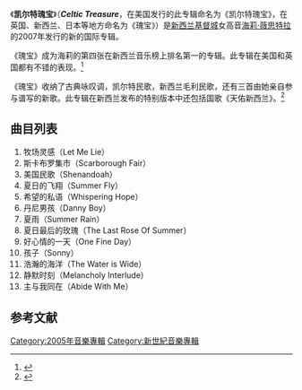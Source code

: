 {{Infobox album
| Name = 凯尔特瑰宝
| Type = [[錄音室專輯|錄音室專輯]]
| Artist = [[海莉·薇思特拉|海莉·薇思特拉]]
| Cover =
| Released = 2007
| Recorded =
| Genre = [[古典音乐|古典音乐]]、[[流行音乐|流行音乐]]
| Length =
| Label = [[迪卡唱片公司|迪卡唱片公司]]，[[环球音乐|环球音乐]]
| Producer =
| Reviews =
| Last album = ''[[奇幻历险|奇幻历险]]''（''Odyssey''）<br/>（2005）
| This album = ''凯尔特瑰宝''（''Treasure''）<br />（2007）
| Next album = ''圣诞奇迹''（''Christmas Magic''）<br />（2009）
}}

《'''凯尔特瑰宝'''》（'''''Celtic Treasure'''''，在美国发行的此专辑命名为《凯尔特瑰宝》，在英国、新西兰、日本等地方命名为《瑰宝》）是[[新西兰|新西兰]][[基督城|基督城]]女高音[[海莉·薇思特拉|海莉·薇思特拉]]的2007年发行的新的国际专辑。

《瑰宝》成为海莉的第四张在新西兰音乐榜上排名第一的专辑。此专辑在美国和英国都有不错的表现。<ref>{{Cite web |url=http://www.hayley-westenra-international.com/content/hwi-archives-1996-2009 |title=存档副本 |accessdate=2011-04-25 |archive-date=2012-09-05 |archive-url=https://archive.is/20120905074047/http://www.hayley-westenra-international.com/content/hwi-archives-1996-2009 |dead-url=no }}</ref>

《瑰宝》收纳了古典咏叹调，凯尔特民歌，新西兰毛利民歌，还有三首由她亲自参与谱写的新歌。此专辑在新西兰发布的特别版本中还包括国歌《天佑新西兰》。<ref>{{Cite web |url=http://www.marbecks.co.nz/detail/index.lsd?catalogID=317831 |title=存档副本 |accessdate=2011-04-25 |archive-date=2011-07-21 |archive-url=https://web.archive.org/web/20110721084709/http://www.marbecks.co.nz/detail/index.lsd?catalogID=317831 |dead-url=no }}</ref>

==曲目列表==
#牧场灵感（Let Me Lie）
#斯卡布罗集市（Scarborough Fair）
#美国民歌（Shenandoah）
#夏日的飞翔（Summer Fly）
#希望的私语（Whispering Hope）
#丹尼男孩（Danny Boy）
#夏雨（Summer Rain）
#夏日最后的玫瑰（The Last Rose Of Summer）
#好心情的一天（One Fine Day）
#孩子（Sonny）
#浩瀚的海洋（The Water is Wide）
#静默时刻（Melancholy Interlude）
#主与我同在（Abide With Me）

==参考文献==
{{reflist}}

[[Category:2005年音樂專輯|Category:2005年音樂專輯]]
[[Category:新世紀音樂專輯|Category:新世紀音樂專輯]]